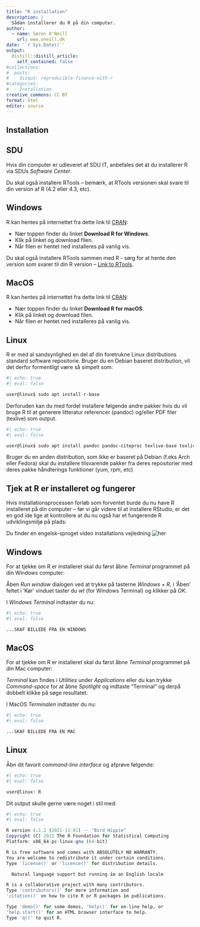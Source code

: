 ```yaml
---
title: "R installation"
description: |
  Sådan installerer du R på din computer.
author:
  - name: Søren O'Neill
    url: www.oneill.dk
date: '`r Sys.Date()`'
output:
  distill::distill_article:
    self_contained: false
#collections:
#  posts:
#    disqus: reproducible-finance-with-r
#categories:
#  - Installation
creative_commons: CC BY
format: html
editor: source
---
```



## Installation

::: panel-tabset

## SDU

Hvis din computer er udleveret af SDU IT, anbefales det at du installerer R via SDUs _Software Center_.

Du skal også installere RTools -- bemærk, at RTools versionen skal svare til din version af R (4.2 eller 4.3, etc).


## Windows

R kan hentes på internettet fra dette link til [CRAN](https://cran.r-project.org/):

-   Nær toppen finder du linket **Download R for Windows**.
-   Klik på linket og download filen.
-   Når filen er hentet ned installeres på vanlig vis.

Du skal også installere RTools sammen med R - sørg for at hente den version som svarer til din R version -- [Link to RTools](https://cran.r-project.org/bin/windows/Rtools/).

## MacOS

R kan hentes på internettet fra dette link til [CRAN](https://cran.r-project.org/):

-   Nær toppen finder du linket **Download R for macOS**.
-   Klik på linket og download filen.
-   Når filen er hentet ned installeres på vanlig vis.

## Linux

R er med al sandsynlighed en del af din foretrukne Linux distributions standard software repositorie. Bruger du en Debian baseret distribution, vil det derfor formentligt være så simpelt som:

```bash
#| echo: true
#| eval: false

user@linux$ sudo apt install r-base

```

Derforuden kan du med fordel installere følgende andre pakker hvis du vil bruge R til at generere litteratur referencer (pandoc) og/eller PDF filer (texlive) som output.

```bash
#| echo: true
#| eval: false

user@linux$ sudo apt install pandoc pandoc-citeproc texlive-base texlive-extra-utils texlive-font-utils texlive-fonts-recommended texlive-fonts-extra texlive-latex-base texlive-latex-extra texlive-latex-recommended texlive-pictures texlive-pstricks texlive-xetex lmodern texlive-lang-european g++ libxml2-dev libcurl4-openssl-dev libssl-dev 

```

Bruger du en anden distribution, som ikke er baseret på Debian (f.eks Arch eller Fedora) skal du installere tilsvarende pakker fra deres repositorier med deres pakke håndterings funktioner (yum, rpm, etc)
:::

## Tjek at R er installeret og fungerer

Hvis installationsprocessen forløb som forventet burde du nu have R installeret på din computer -- før vi går videre til at installere RStudio, er det en god ide lige at kontrollere at du nu også har et fungerende R udviklingsmiljø på plads:

::: panel-tabset

Du finder en engelsk-sproget video installations vejledning ![her](https://learnr-examples.shinyapps.io/ex-setup-r/#section-install-r)

## Windows

For at tjekke om R er installeret skal du først åbne *Terminal* programmet på din Windows computer:

Åben *Run window* dialogen ved at trykke på tasterne *Windows + R*, i 'Åben' feltet i 'Kør' vinduet taster du *wt* (for Windows Terminal) og klikker på *OK*.

I *Windows Terminal* indtaster du nu:

```bash
#| echo: true
#| eval: false

...SKAF BILLEDE FRA EN WINDOWS
```

## MacOS

For at tjekke om R er installeret skal du først åbne *Terminal* programmet på din Mac computer:

*Terminal* kan findes i *Utilities* under *Applications* eller du kan trykke *Command-space* for at åbne *Spotlight* og indtaste "Terminal" og derpå dobbelt klikke på søge resultatet.

I MacOS *Terminalen* indtaster du nu:

```bash
#| echo: true
#| eval: false

...SKAF BILLEDE FRA EN MAC
```

## Linux

Åbn dit favorit *command-line interface* og afprøve følgende:

```bash
#| echo: true
#| eval: false

user@linux: R
```

Dit output skulle gerne være noget i stil med:

```r
#| echo: true
#| eval: false

R version 4.1.2 (2021-11-01) -- "Bird Hippie"
Copyright (C) 2021 The R Foundation for Statistical Computing
Platform: x86_64-pc-linux-gnu (64-bit)

R is free software and comes with ABSOLUTELY NO WARRANTY.
You are welcome to redistribute it under certain conditions.
Type 'license()' or 'licence()' for distribution details.

  Natural language support but running in an English locale

R is a collaborative project with many contributors.
Type 'contributors()' for more information and
'citation()' on how to cite R or R packages in publications.

Type 'demo()' for some demos, 'help()' for on-line help, or
'help.start()' for an HTML browser interface to help.
Type 'q()' to quit R.
```
:::

<script src="https://giscus.app/client.js"
        data-repo="sorenoneill/r4phd"
        data-repo-id="R_kgDOJ9etDQ"
        data-category="Announcements"
        data-category-id="DIC_kwDOJ9etDc4CYApF"
        data-mapping="pathname"
        data-strict="0"
        data-reactions-enabled="0"
        data-emit-metadata="0"
        data-input-position="bottom"
        data-theme="cobalt"
        data-lang="en"
        crossorigin="anonymous"
        async>
</script>
